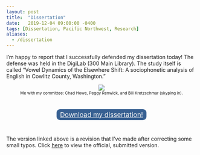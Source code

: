 ```yaml
---
layout: post
title:  "Dissertation"
date:   2019-12-04 09:00:00 -0400
tags: [Dissertation, Pacific Northwest, Research]
aliases:
  - /dissertation
---
```


I'm happy to report that I successfully defended my dissertation today! The defense was held in the DigiLab (300 Main Library). The study itself is called "Vowel Dynamics of the Elsewhere Shift: A sociophonetic analysis of English in Cowlitz County, Washington."

<center style="font-size: 75%;">

<img src="/images/photos/dissertation_defense.jpg" class="rounded"/> <br/> Me with my committee: Chad Howe, Peggy Renwick, and Bill Kretzschmar (skyping in). <br/> <br/> <br/>

</center>

<center>

<div>

<a style="font-size:125%; 
          color: whitesmoke; 
          background: #376092;
          border: 0px solid 376092;
          border-radius: 7pt;
          padding: 0.25em 0.5em;
          margin: 0.5em 1em;
          text-align: center;" 
    href="/downloads/200417-dissertation-revised.pdf"
    title="Dissertation" 
    class="nodot">Download my dissertation!</a>

</div>

</center>

<br/>

The version linked above is a revision that I've made after correcting some small typos. Click [here](https://search.proquest.com/docview/2412335574/398995AF274140D8PQ/1?accountid=4488) to view the official, submitted version.

